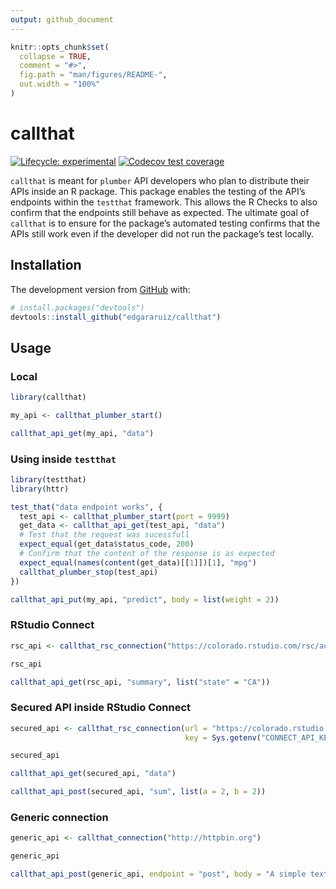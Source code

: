 ```yaml
---
output: github_document
---
```


<!-- README.md is generated from README.Rmd. Please edit that file -->

```r
knitr::opts_chunk$set(
  collapse = TRUE,
  comment = "#>",
  fig.path = "man/figures/README-",
  out.width = "100%"
)
```

# callthat

<!-- badges: start -->
[![Lifecycle: experimental](https://img.shields.io/badge/lifecycle-experimental-orange.svg)](https://lifecycle.r-lib.org/articles/stages.html#experimental)
[![Codecov test coverage](https://codecov.io/gh/edgararuiz/callthat/branch/master/graph/badge.svg)](https://codecov.io/gh/edgararuiz/callthat?branch=master)
<!-- badges: end -->

`callthat` is meant for `plumber` API developers who plan to distribute their APIs inside an R package.  This package enables the testing of the API's endpoints within the `testthat` framework.  This allows the R Checks to also confirm that the endpoints still behave as expected.  The ultimate goal of `callthat` is to ensure for the package's automated testing confirms that the APIs still work even if the developer did not run the package's test locally.

## Installation

The development version from [GitHub](https://github.com/) with:

``` r
# install.packages("devtools")
devtools::install_github("edgararuiz/callthat")
```

## Usage

### Local

```r
library(callthat)

my_api <- callthat_plumber_start()

```


```r
callthat_api_get(my_api, "data") 
```

### Using inside `testthat`

```r
library(testthat)
library(httr)

test_that("data endpoint works", {
  test_api <- callthat_plumber_start(port = 9999)
  get_data <- callthat_api_get(test_api, "data") 
  # Test that the request was sucessfull
  expect_equal(get_data$status_code, 200)
  # Confirm that the content of the response is as expected 
  expect_equal(names(content(get_data)[[1]])[1], "mpg")
  callthat_plumber_stop(test_api)
})


```


```r
callthat_api_put(my_api, "predict", body = list(weight = 2))
```

### RStudio Connect

```r
rsc_api <- callthat_rsc_connection("https://colorado.rstudio.com/rsc/access-to-care/api")

rsc_api
```

```r
callthat_api_get(rsc_api, "summary", list("state" = "CA")) 
```

### Secured API inside RStudio Connect 

```r
secured_api <- callthat_rsc_connection(url = "https://colorado.rstudio.com/rsc/callthat/testapi",
                                       key = Sys.getenv("CONNECT_API_KEY"))

secured_api
```

```r
callthat_api_get(secured_api, "data") 
```

```r
callthat_api_post(secured_api, "sum", list(a = 2, b = 2))
```


### Generic connection

```r
generic_api <- callthat_connection("http://httpbin.org")

generic_api
```

```r
callthat_api_post(generic_api, endpoint = "post", body = "A simple text")
```


